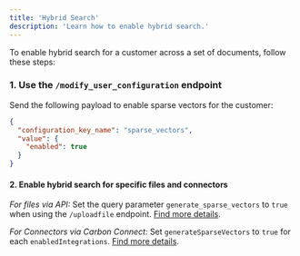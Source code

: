```yaml
---
title: 'Hybrid Search'
description: 'Learn how to enable hybrid search.'
---
```


To enable hybrid search for a customer across a set of documents, follow these steps:

### 1. Use the `/modify_user_configuration` endpoint

Send the following payload to enable sparse vectors for the customer:

```json
{
  "configuration_key_name": "sparse_vectors",
  "value": {
    "enabled": true
  }
}
```

#### 2. Enable hybrid search for specific files and connectors

_*For files via API:*_ Set the query parameter `generate_sparse_vectors` to `true` when using the `/uploadfile` endpoint. [Find more details](/api-reference/endpoint/files/create-upload-file).

_*For Connectors via Carbon Connect:*_ Set `generateSparseVectors` to `true` for each `enabledIntegrations`. [Find more details](/react-component).